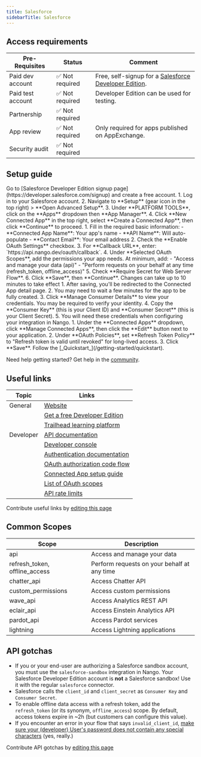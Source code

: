 ```yaml
---
title: Salesforce
sidebarTitle: Salesforce
---
```



<Overview />
<PreBuiltTooling />
<PreBuiltUseCases />

## Access requirements
| Pre-Requisites | Status | Comment|
| - | - | - |
| Paid dev account | ✅ Not required | Free, self-signup for a [Salesforce Developer Edition](https://developer.salesforce.com/signup). |
| Paid test account | ✅ Not required | Developer Edition can be used for testing. |
| Partnership | ✅ Not required | |
| App review | ✅ Not required | Only required for apps published on AppExchange. |
| Security audit | ✅ Not required | |


## Setup guide

<Steps>
  <Step title="Create a Salesforce Developer account">
    Go to [Salesforce Developer Edition signup page](https://developer.salesforce.com/signup) and create a free account.
  </Step>
  <Step title="Create a Connected App">
    1. Log in to your Salesforce account.
    2. Navigate to **Setup** (gear icon in the top right) > **Open Advanced Setup**.
    3. Under **PLATFORM TOOLS**, click on the **Apps** dropdown then **App Manager**.
    4. Click **New Connected App** in the top right, select **Create a Connected App**, then click **Continue** to proceed.
  </Step>
  <Step title="Configure Connected App settings">
    1. Fill in the required basic information:
       - **Connected App Name**: Your app's name
       - **API Name**: Will auto-populate
       - **Contact Email**: Your email address
    2. Check the **Enable OAuth Settings** checkbox.
    3. For **Callback URL**, enter: `https://api.nango.dev/oauth/callback`.
    4. Under **Selected OAuth Scopes**, add the permissions your app needs. At minimum, add:
       - "Access and manage your data (api)"
       - "Perform requests on your behalf at any time (refresh_token, offline_access)"
    5. Check **Require Secret for Web Server Flow**.
    6. Click **Save**, then **Continue**.
    <Note>Changes can take up to 10 minutes to take effect</Note>
  </Step>
  <Step title="Obtain API credentials">
    1. After saving, you'll be redirected to the Connected App detail page.
    2. You may need to wait a few minutes for the app to be fully created.
    3. Click **Manage Consumer Details** to view your credentials. You may be required to verify your identity.
    4. Copy the **Consumer Key** (this is your Client ID) and **Consumer Secret** (this is your Client Secret).
    5. You will need these credentials when configuring your integration in Nango.
  </Step>
  <Step title="Configure token settings (recommended)">
    1. Under the **Connected Apps** dropdown, click **Manage Connected Apps**, then click the **Edit** button next to your application.
    2. Under **OAuth Policies**, set **Refresh Token Policy** to "Refresh token is valid until revoked" for long-lived access.
    3. Click **Save**.
  </Step>
  <Step title="Next">
    Follow the [_Quickstart_](/getting-started/quickstart).
  </Step>
</Steps>

<Tip>Need help getting started? Get help in the [community](https://nango.dev/slack).</Tip>


## Useful links

| Topic | Links | 
| - | - | 
| General | [Website](https://www.salesforce.com/) |
| | [Get a free Developer Edition](https://developer.salesforce.com/signup) |
| | [Trailhead learning platform](https://trailhead.salesforce.com/) |
| Developer | [API documentation](https://developer.salesforce.com/docs/atlas.en-us.api_rest.meta/api_rest/intro_rest.htm) |
| | [Developer console](https://developer.salesforce.com/) |
| | [Authentication documentation](https://help.salesforce.com/s/articleView?id=sf.remoteaccess_authenticate.htm&type=5) |
| | [OAuth authorization code flow](https://help.salesforce.com/s/articleView?id=sf.remoteaccess_authorization_code_credentials_flow.htm&type=5) |
| | [Connected App setup guide](https://help.salesforce.com/s/articleView?id=xcloud.connected_app_create_api_integration.htm&type=5) |
| | [List of OAuth scopes](https://help.salesforce.com/s/articleView?id=xcloud.remoteaccess_oauth_tokens_scopes.htm&type=5) |
| | [API rate limits](https://developer.salesforce.com/docs/atlas.en-us.salesforce_app_limits_cheatsheet.meta/salesforce_app_limits_cheatsheet/salesforce_app_limits_platform_api.htm) |

<Note>Contribute useful links by [editing this page](https://github.com/nangohq/nango/tree/master/docs-v2/integrations/all/salesforce.mdx)</Note>


## Common Scopes

| Scope | Description |
| ----- | ----------- |
| api | Access and manage your data |
| refresh_token, offline_access | Perform requests on your behalf at any time |
| chatter_api | Access Chatter API |
| custom_permissions | Access custom permissions |
| wave_api | Access Analytics REST API |
| eclair_api | Access Einstein Analytics API |
| pardot_api | Access Pardot services |
| lightning | Access Lightning applications |


## API gotchas

-   If you or your end-user are authorizing a Salesforce sandbox account, you must use the `salesforce-sandbox` integration in Nango. Your Salesforce Developer Edition account is **not** a Salesforce sandbox! Use it with the regular `salesforce` connector.
-   Salesforce calls the `client_id` and `client_secret` as `Consumer Key` and `Consumer Secret`.
-   To enable offline data access with a refresh token, add the `refresh_token` (or its synonym, `offline_access`) scope. By default, access tokens expire in ~2h (but customers can configure this value).
-   If you encounter an error in your flow that says `invalid_client_id`, [make sure your (developer) User's password does not contain any special characters](https://developer.salesforce.com/forums/?id=906F00000009ABLIA2) (yes, really.)

<Note>Contribute API gotchas by [editing this page](https://github.com/nangohq/nango/tree/master/docs-v2/integrations/all/salesforce.mdx)</Note>
